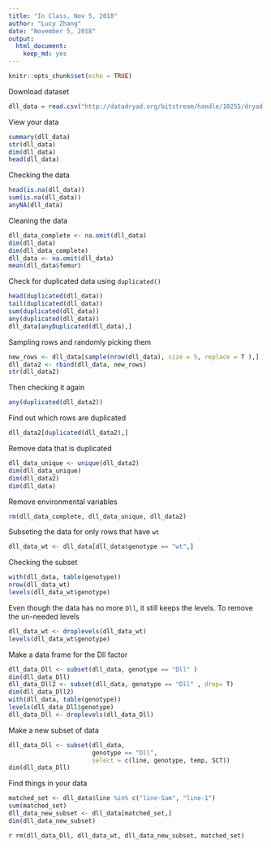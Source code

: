 ```yaml
---
title: "In Class, Nov 5, 2018"
author: "Lucy Zhang"
date: "November 5, 2018"
output: 
  html_document:
    keep_md: yes
---
```


```r
knitr::opts_chunk$set(echo = TRUE)
```
Download dataset
```r
dll_data = read.csv("http://datadryad.org/bitstream/handle/10255/dryad.8377/dll.csv", header=T)
```
View your data
```r
summary(dll_data)
str(dll_data)
dim(dll_data)
head(dll_data)
```
Checking the data 
```r
head(is.na(dll_data))
sum(is.na(dll_data))
anyNA(dll_data)
```
Cleaning the data 
```r
dll_data_complete <- na.omit(dll_data)
dim(dll_data)
dim(dll_data_complete)
dll_data <- na.omit(dll_data)
mean(dll_data$femur)
```
Check for duplicated data using `duplicated()`
```r
head(duplicated(dll_data))
tail(duplicated(dll_data))
sum(duplicated(dll_data))
any(duplicated(dll_data))
dll_data[anyDuplicated(dll_data),]
```
Sampling rows and randomly picking them
```r
new_rows <- dll_data[sample(nrow(dll_data), size = 5, replace = T ),]
dll_data2 <- rbind(dll_data, new_rows)
str(dll_data2)
```
Then checking it again
```r
any(duplicated(dll_data2))
```
Find out which rows are duplicated
```r
dll_data2[duplicated(dll_data2),]
```
Remove data that is duplicated 
```r
dll_data_unique <- unique(dll_data2)
dim(dll_data_unique)
dim(dll_data2)
dim(dll_data)
```
Remove environmental variables
```r
rm(dll_data_complete, dll_data_unique, dll_data2)
```
Subseting the data for only rows that have `wt`
```r
dll_data_wt <- dll_data[dll_data$genotype == "wt",]
```
Checking the subset
```r
with(dll_data, table(genotype))
nrow(dll_data_wt)
levels(dll_data_wt$genotype)
```
Even though the data has no more `Dll`, it still keeps the levels. To remove the un-needed levels
```r
dll_data_wt <- droplevels(dll_data_wt)
levels(dll_data_wt$genotype)
```
Make a data frame for the Dll factor
```r
dll_data_Dll <- subset(dll_data, genotype == "Dll" )
dim(dll_data_Dll)
dll_data_Dll2 <- subset(dll_data, genotype == "Dll" , drop= T)
dim(dll_data_Dll2)
with(dll_data, table(genotype))
levels(dll_data_Dll$genotype)
dll_data_Dll <- droplevels(dll_data_Dll)
```
Make a new subset of data
```r
dll_data_Dll <- subset(dll_data, 
                       genotype == "Dll",
                       select = c(line, genotype, temp, SCT))
dim(dll_data_Dll)
```
Find things in your data
```r
matched_set <- dll_data$line %in% c("line-Sam", "line-1")
sum(matched_set)
dll_data_new_subset <- dll_data[matched_set,]
dim(dll_data_new_subset)
```
```r
rm(dll_data_Dll, dll_data_wt, dll_data_new_subset, matched_set)```
